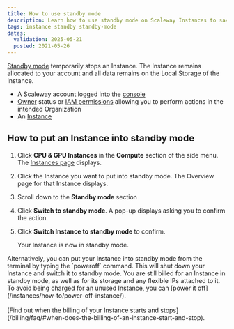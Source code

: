```yaml
---
title: How to use standby mode
description: Learn how to use standby mode on Scaleway Instances to save resources and reduce costs without losing data or configurations.
tags: instance standby standby-mode
dates:
  validation: 2025-05-21
  posted: 2021-05-26
---
```




[Standby mode](/instances/concepts/#standby-mode) temporarily stops an Instance. The Instance remains allocated to your account and all data remains on the Local Storage of the Instance.

<Requirements />

- A Scaleway account logged into the [console](https://account.scaleway.com/?service=elements)
- [Owner](/iam/concepts/#owner) status or [IAM permissions](/iam/concepts/#permission) allowing you to perform actions in the intended Organization
- An [Instance](/instances/how-to/create-an-instance/)

## How to put an Instance into standby mode

1. Click **CPU & GPU Instances** in the **Compute** section of the side menu. The [Instances page](https://account.scaleway.com/?service=elementsinstance/servers) displays.
2. Click the Instance you want to put into standby mode. The Overview page for that Instance displays.
3. Scroll down to the **Standby mode** section
    <Lightbox image={image} alt="" />
4. Click **Switch to standby mode**. A pop-up displays asking you to confirm the action.
5. Click **Switch Instance to standby mode** to confirm.

    Your Instance is now in standby mode.

<Message type="tip">
  Alternatively, you can put your Instance into standby mode from the terminal by typing the `poweroff` command. This will shut down your Instance and switch it to standby mode.
</Message>

<Message type="important">
  You are still billed for an Instance in standby mode, as well as for its storage and any flexible IPs attached to it. To avoid being charged for an unused Instance, you can [power it off](/instances/how-to/power-off-instance/). <br /><br />
  [Find out when the billing of your Instance starts and stops](/billing/faq/#when-does-the-billing-of-an-instance-start-and-stop).
</Message>
